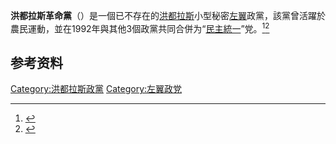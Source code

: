 {{expand|time=2014-02-27T13:48:04+00:00}}
'''洪都拉斯革命黨'''（{{lang-es|Partido Revolucionario Hondureño}}）是一個已不存在的[[洪都拉斯|洪都拉斯]]小型秘密[[左翼|左翼]]政黨，該黨曾活躍於農民運動，並在1992年與其他3個政黨共同合併为“[[民主統一|民主統一]]”党。<ref>{{cite book|last=Busky|first=Donald F.|title=Communism in History and Theory: Asia, Africa, and the Americas|url=http://books.google.com/books?id=K5Bxd7sq9KcC&pg=PA191|year=2002|publisher=Greenwood|isbn=9780275977337|page=191}}</ref><ref>{{cite book|last=Lansford|first=Tom|title=Political Handbook of the World 2014|url=http://books.google.com/books?id=z-aRAwAAQBAJ&pg=PA604|year=2014|publisher=CQ|isbn=9781483333281|page=604}}</ref>

==参考资料==
{{reflist}}

[[Category:洪都拉斯政黨|Category:洪都拉斯政黨]]
[[Category:左翼政党|Category:左翼政党]]